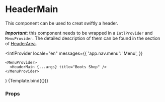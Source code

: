 
<Meta title="Components/Header/HeaderMain" component={HeaderMain} />

# HeaderMain

This component can be used to creat swiftly a header.

**_Important_**: this component needs to be wrapped in a `IntlProvider` and `MenuProvider`. The detailed description of them can be found in the section of [HeaderArea](/docs/components-header-headerarea--default-story).

  <IntlProvider
    locale="en"
    messages={{
      'app.nav.menu': 'Menu',
    }}
  >
    <MenuProvider>
      <HeaderMain {...args} title="Boots Shop" />
    </MenuProvider>
  </IntlProvider>
)

<Canvas>
  <Story name="Default" args={{ children: 'Boots Shop' }}>
    {Template.bind({})}
  </Story>
</Canvas>

### Props

<ArgsTable story="Default" />
